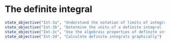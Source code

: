 # The definite integral

::: {.objectives}
```r
state_objective("Int-3a", "Understand the notation of limits of integration within a definite integral.")
state_objective("Int-3b", "Determine the units of a definite integral (MMAC pg. 614).")
state_objective("Int-3c", "Use the algebraic properties of definite integrals (MMAC pg. 615-616) to calculate definite integrals.") 
state_objective("Int-3d", "Calculate definite integrals graphically")
```
:::

